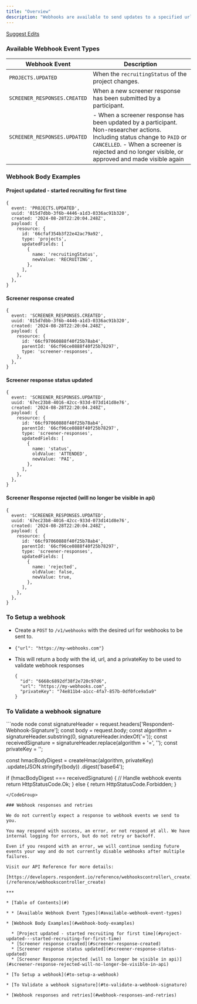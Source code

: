 ```yaml
---
title: "Overview"
description: "Webhooks are available to send updates to a specified url for your organization when changes take place."
---
```


[Suggest Edits](/edit/webhooks)

<Info />

### Available Webhook Event Types

| Webhook Event                | Description                                                                                                                                                                                                                     |
| ---------------------------- | ------------------------------------------------------------------------------------------------------------------------------------------------------------------------------------------------------------------------------- |
| `PROJECTS.UPDATED`           | When the `recruitingStatus` of the project changes.                                                                                                                                                                             |
| `SCREENER_RESPONSES.CREATED` | When a new screener response has been submitted by a participant.                                                                                                                                                               |
| `SCREENER_RESPONSES.UPDATED` | - When a screener response has been updated by a participant. Non-researcher actions. Including status change to `PAID` or `CANCELLED`. - When a screener is rejected and no longer visible, or approved and made visible again |

### Webhook Body Examples

#### Project updated - started recruiting for first time

```
{
  event: 'PROJECTS.UPDATED',
  uuid: '015d7dbb-3f6b-4446-a1d3-0336ac91b320',
  created: '2024-08-28T22:20:04.248Z',
  payload: {
    resource: {
      id: '66cfaf354b3f22e42ac79a92',
      type: 'projects',
      updatedFields: [
        {
          name: 'recruitingStatus',
          newValue: 'RECRUITING',
        },
      ],
    },
  },
}
```

#### Screener response created

```
{
  event: 'SCREENER_RESPONSES.CREATED',
  uuid: '015d7dbb-3f6b-4446-a1d3-0336ac91b320',
  created: '2024-08-28T22:20:04.248Z',
  payload: {
    resource: {
      id: '66cf97060888f40f25b78ab4',
      parentId: '66cf96ce0888f40f25b78297',
      type: 'screener-responses',
    },
  },
}
```

#### Screener response status updated

```
{
  event: 'SCREENER_RESPONSES.UPDATED',
  uuid: '67ec23b8-4016-42cc-933d-073d141d8e76',
  created: '2024-08-28T22:20:04.248Z',
  payload: {
    resource: {
      id: '66cf97060888f40f25b78ab4',
      parentId: '66cf96ce0888f40f25b78297',
      type: 'screener-responses',
      updatedFields: [
        {
          name: 'status',
          oldValue: 'ATTENDED',
          newValue: 'PAI',
        },
      ],
    },
  },
}
```

#### Screener Response rejected (will no longer be visible in api)

```
{
  event: 'SCREENER_RESPONSES.UPDATED',
  uuid: '67ec23b8-4016-42cc-933d-073d141d8e76',
  created: '2024-08-28T22:20:04.248Z',
  payload: {
    resource: {
      id: '66cf97060888f40f25b78ab4',
      parentId: '66cf96ce0888f40f25b78297',
      type: 'screener-responses',
      updatedFields: [
        {
          name: 'rejected',
          oldValue: false,
          newValue: true,
        },
      ],
    },
  },
}
```

### To Setup a webhook

* Create a `POST` to `/v1/webhooks` with the desired url for webhooks to be sent to.
* ```
  {"url": "https://my-webhooks.com"}
  ```
* This will return a body with the id, url, and a privateKey to be used to validate webhook responses
  ```
  {
    "id": "6668c6892df38f2e720c97d6",
    "url": "https://my-webhooks.com",
    "privateKey": "74e811b4-a1cc-4fa7-857b-0df0fce9a5a9"
  }
  ```

### To Validate a webhook signature

<CodeGroup>
  ```node node
  const signatureHeader = request.headers['Respondent-Webhook-Signature'];
  const body = request.body;
  const algorithm = signatureHeader.substring(0, signatureHeader.indexOf('='));
  const receivedSignature = signatureHeader.replace(algorithm + '=', '');
  const privateKey = '<privateKey>';

  const hmacBodyDigest = createHmac(algorithm, privateKey)
      .update(JSON.stringify(body))
      .digest('base64');

  if (hmacBodyDigest === receivedSignature) {
      // Handle webhook events
      return HttpStatusCode.Ok;
    } else {
      return HttpStatusCode.Forbidden;
    }
  ```
</CodeGroup>

### Webhook responses and retries

We do not currently expect a response to webhook events we send to you.

You may respond with success, an error, or not respond at all. We have internal logging for errors, but do not retry or backoff.

Even if you respond with an error, we will continue sending future events your way and do not currently disable webhooks after multiple failures.

Visit our API Reference for more details:

[https://developers.respondent.io/reference/webhookscontroller\_create](/reference/webhookscontroller_create)

***

* [Table of Contents](#)

* * [Available Webhook Event Types](#available-webhook-event-types)

  * [Webhook Body Examples](#webhook-body-examples)

    * [Project updated - started recruiting for first time](#project-updated---started-recruiting-for-first-time)
    * [Screener response created](#screener-response-created)
    * [Screener response status updated](#screener-response-status-updated)
    * [Screener Response rejected (will no longer be visible in api)](#screener-response-rejected-will-no-longer-be-visible-in-api)

  * [To Setup a webhook](#to-setup-a-webhook)

  * [To Validate a webhook signature](#to-validate-a-webhook-signature)

  * [Webhook responses and retries](#webhook-responses-and-retries)
